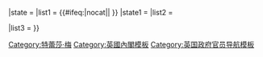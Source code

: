 <noinclude>
{{NoteTA
|G1= PoliticiansUK
|1 = zh-hans:特蕾莎·梅; zh-tw:德蕾莎·梅伊; zh-hk:文翠珊;
|2 = zh-hans:特蕾莎·梅内阁; zh-tw:德蕾莎·梅伊內閣; zh-hk:文翠珊內閣;
|3=zh-cn:戴维·卡梅伦;zh-hk:甘民樂;zh-tw:大衛·卡麥隆
|4=zh-cn:萨吉德·贾伟德;zh-hk:賈偉德;
|5=zh-cn:达米安·海因斯;zh-hk:夏軒仕;zh-tw:達米安·海因斯
|6=zh-cn:杰弗里·科克斯;zh-hk:郝思賢;zh-tw:喬弗利·科克斯
}}
</noinclude>
{{navbox
|name    = 特蕾莎·梅内阁
|title   = {{#if:{{{removeborder}}}|[[特蕾莎·梅内阁]]（2016-2019）}}
|state   = {{{state<includeonly>|collapsed</includeonly>}}}
|list1   = {{#ifeq:{{{1}}}|nocat||
{{Navbox with columns|child
|fullwidth = true
|colstyle = text-align: center; vertical-align: middle;
|oddcolstyle = background: #e9e9e9;
|evencolstyle = background: #f9f9f9;
|col1width = 20%
|col2width = 60%
|col3width = 20%
|col1 = [[戴维·卡梅伦内阁]]<br /><small>（[[:Template:戴维·卡梅伦内阁|模板]]）</small>
|col2 = '''[[特蕾莎·梅内阁]]'''<br />（2016年7月13日—2019年7月24日）
|col3 = [[鲍里斯·约翰逊内阁]]<br /><small>（[[:Template:鲍里斯·约翰逊内阁|模板]]）</small>
}}
}}
|state1   = {{{state<includeonly>|collapsed</includeonly>}}}
|list2   = {{navbox|child
|title   = [[英国首相|首相]]、[[英國副首相|副首相]]和[[大臣 (英国)|内阁正式成员]]
|state   = {{{state|expanded}}}

|group0  = [[英国首相|首相]]<br>[[第一财政大臣]]<br>[[公務員事務部長]]
|list0   =
* [[文翠珊|德蕾莎·梅伊]]（2016－2019）

|group1  = {{le|第一国务大臣|Frist Secretary of State}}
|list1   =
* [[达米安·格林]]（2017－2017）

|group2 = [[英国财政大臣|财政大臣]]
|list2 = 
* [[菲利普·哈蒙德]]（2016－2019）

|group3  = [[外交及联邦事务大臣]]
|list3   =
* [[鲍里斯·约翰逊]]（2016－2018）
* [[杰里米·亨特]]（2018－2019）

|group4  = [[退出欧洲联盟事务大臣]]
|list4   =
* [[戴维·戴维斯 (英国政治人物)|戴维·戴维斯]]（2016－2018）
* [[多米尼克·拉布]]（2018－2018）
* [[史提芬·巴克萊]]（2018－2019）

|group5  = [[英国内政大臣|内政大臣]]
|list5   =
* [[安珀·路德]]（2016－2018）
* [[萨吉德·贾伟德]]（2018－2019）

|group6  = [[英国国防大臣|国防大臣]]
|list6   =
* [[房應麟]]（2014－2017）
* [[加文·威廉姆森]]（2017－2019）
* [[彭妮·莫当特]]（2019－2019）

|group7  = [[英国司法大臣|司法大臣]]<br>[[大不列颠大法官|大法官]]
|list7   =
* [[伊丽莎白·特拉斯]]（2016－2017）
* [[大衛·利汀頓]]（2017－2018）
* [[戴维·高克]]（2018－2019）

|group8 = [[卫生大臣]]<br>{{small|2018年改为卫生和社会工作大臣}}
|list8  =
* [[杰里米·亨特]]（2012－2018）
* [[马修·汉考克]]（2018－2019）

|group9  = {{le|商业、能源和产业战略大臣|Secretary of State for Business, Energy and Industrial Strategy}}
|list9   =
* [[格雷格·克拉克]]（2016－2019）

|group10  = [[国际贸易大臣]]
|list10   =
* [[利亚姆·福克斯]]（2016－2019）

|group11 = [[英国教育大臣|教育大臣]]
|list11  =
* [[贾斯汀·葛林宁]]（2016－2018）
* [[达米安·海因斯]]（2018－2019）

|group12 = {{le|社区和地方政府事务大臣|Secretary of State for Communities and Local Government}}<br>{{small|2018年改为住房社区和地方政府事务大臣}}
|list12  =
* [[萨吉德·贾伟德]]（2016－2018）
* [[詹姆斯·布魯克肖爾]]（2018－2019）

|group13 = {{le|交通大臣|Secretary of State for Transport}}
|list13  =
* [[克里斯·葛瑞林]]（2016－2019）

|group14  = [[就業及退休保障大臣]]
|list14   =
* [[达米安·格林]]（2016－2017）
* [[戴维·高克]]（2017－2018）
* [[艾斯特·麦克维]]（2018－2018）
* [[安珀·路德]]（2018－2019）

|group15 = [[环境、食品和乡村事务大臣]]
|list15  =
* [[安德烈娅·利德索姆]]（2016－2017）
* [[迈克尔·戈夫]]（2017-2019）

|group16 = [[国际发展大臣]]
|list16  =
* [[普丽蒂·帕特尔]]（2016－2017）
* [[彭妮·莫当特]]（2017－2019）
* [[羅利·斯圖爾特]]（2019－2019）

|group17 = {{le|文化、媒体和体育大臣|Secretary of State for Culture, Media and Sport}}<br>{{small|2017年改为数字化、文化、媒体和体育大臣}}
|list17  =
* [[卡伦·布拉德利]]（2016－2018）
* [[马修·汉考克]]（2018－2018）
* [[杰里米·赖特]]（2018－2019）

|group18 = [[北爱尔兰事务大臣]]
|list18  =
* [[詹姆斯·布魯克肖爾]]（2016－2018）
* [[卡伦·布拉德利]]（2018－2019）

|group19 = [[苏格兰事务大臣]]
|list19  =
* [[戴维·蒙戴尔]]（2015－2019）

|group20 = [[威尔士事务大臣]]
|list20  =
* [[阿龍·凱恩斯]]（2016－2019）

|group21  = [[上议院领袖]]兼[[掌玺大臣]]
|list21   =
* [[宝园的埃文斯女男爵娜塔莉·埃文斯|-{zh-hans:塔莉·埃文斯; zh-hant:娜塔莉·埃文斯; zh-hk:歐樂怡;}-]]（2016－2019）

|group22 = [[蘭開斯特公爵領地事務大臣|蘭-{zh-hant:開;zh-hans:开;zh-hk:加;zh-mo:加;zh-tw:卡}-斯特公爵領地事務大臣]]
|list22 =
* [[帕特里克·麦克洛林]]（2016－2018）
* [[大衛·利汀頓]]（2018－2019）

|group23  = [[不管部长|不管大臣]]
|list23   =
* [[布兰登·刘易斯]]（2018－2019）

}}

|list3   = {{navbox|child
|title   = 出席内阁会议
|state   = {{{state|expanded}}}

|group1  = [[內閣辦公廳國務大臣]]<br>[[财政部主计长|总主计长]]<br>{{small|（2017年后不带此衔）}}
|list1   =
* [[本·格默]]（2016－2017）
* [[达米安·格林]]（2017－2017）
* [[大衛·利汀頓]]（2018－2019）

|group2  = [[下议院领袖]]兼枢密院议长<br>{{small|2017年降为出席内阁会议}}
|list2   =
* [[大衛·利汀頓]]（2016－2017）
* [[安德烈娅·利德索姆]]（2017-2019）

|group3  = [[保守党主席]]
|list3   =
* [[帕特里克·麦克洛林]]（2016－2018）
* [[布兰登·刘易斯]]（2018－2019）

|group4 = [[财政部首席秘书]]
|list4  =
* [[戴维·高克]]（2016－2017）
* [[伊丽莎白·特拉斯]]（2017－2019）

|group5  = [[財政部國會秘書]]<br>[[下議院國會議員領袖]]
|list5   =
* [[加文·威廉姆森]]（2016－2017）
* [[朱利安·史密斯]]（2017－2019）

|group6 = [[英格蘭及威爾斯檢察總長]]<br>[[北愛爾蘭法律事務專員]]
|list6  =
* [[杰里米·赖特]]（2014－2018）
* [[杰弗里·科克斯]]（2018－2019）

|group7 = {{le|女性和平等大臣|Minister for Women and Equalities}}
|list7 = 
* [[贾斯汀·葛林宁]]（2016－2018）
* [[安珀·路德]]（2018－2019）

|group8 = {{le|移民事務國務大臣|Minister of State for Immigration}}
|list8 =
* [[布兰登·刘易斯]]（2017－2018）
* [[卡罗琳·诺克斯]]（2018－2019）

|group9 = {{le|商业能源和产业战略部|Department for Business, Energy and Industrial Strategy|气候变化和工业事務國務大臣}}
|list9 = 
* [[克莱尔·佩里]]（2018－2019）

}}
}}<noinclude>
{{collapsible option}}

{{see also|特蕾莎·梅内阁|英国内阁|英国政府}}

[[Category:特蕾莎·梅]]
[[Category:英國內閣模板]]
[[Category:英国政府官员导航模板]]
</noinclude>